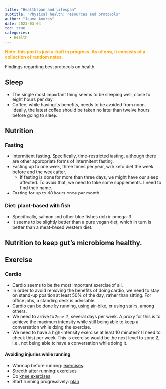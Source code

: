 ---
title: "Healthspan and lifespan"
subtitle: "Physical health: resources and protocols"
author: "Jaume Amores"
date: 2023-03-04
toc: true
categories:
  - Health
---

<span style="color:orange">**Note: this post is just a draft in progress. As of now, it consists of a collection of random notes.**</span>

Findings regarding best protocols on health.

## Sleep 

- The single most important thing seems to be sleeping well, close to eight hours per day.
- Coffee, while having its benefits, needs to be avoided from noon. Ideally, the latest coffee should be 
taken no later than twelve hours before going to sleep. 


## Nutrition

### Fasting
- Intermitent fasting. Specifically, time-restricted fasting, although there are other appropriate forms 
of intermitent fasting.
- Fasting up to one week, three times per year, with keto diet the week before and the week after.
  - If fasting is done for more than three days, we might have our sleep affected. To avoid that, 
  we need to take some supplements. I need to find their name.
- Fasting for up to 48 hours once per month.

### Diet: plant-based with fish

- Specifically, salmon and other blue fishes rich in omega-3
- It seems to be slightly better than a pure vegan diet, which in turn is better than a meat-based western diet.

## Nutrition to keep gut's microbiome healthy.

## Exercise

### Cardio

- Cardio seems to be the most important exercise of all. 
- In order to avoid removing the benefits of doing cardio, we need to stay on stand-up position at least 
50% of the day, rather than sitting. For office jobs, a standing desk is advisable. 
- Cardio can be done by running, using air-bike, or using stairs, among others.
- We need to arrive to `Zone 2`, several days per week. A proxy for this is to achieve the maximum intensity 
while still being able to keep a conversation while doing the exercise.
- We need to have a high-intensity exercise at least 10 minutes? (I need to check this) per week. This is 
exercise would be the next level to zone 2, i.e., not being able to have a conversation while doing it.

#### Avoiding injuries while running

- Warmup before running: [exercises](https://www.nhs.uk/live-well/exercise/running-and-aerobic-exercises/how-to-warm-up-before-exercising/).
- Strecth after running: [exercises](https://www.nhs.uk/live-well/exercise/running-and-aerobic-exercises/how-to-stretch-after-exercising/)
- Do [knee exercises](https://www.nhs.uk/live-well/exercise/running-and-aerobic-exercises/knee-exercises-for-runners/)
- Start running progressively: [plan](https://www.nhs.uk/live-well/exercise/running-and-aerobic-exercises/get-running-with-couch-to-5k)
